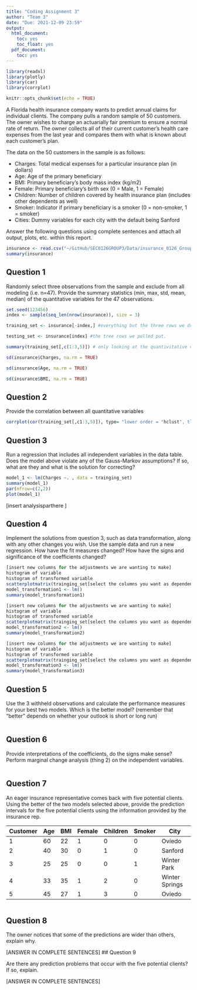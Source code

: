 ```yaml
---
title: "Coding Assignment 3"
author: "Team 3"
date: "Due: 2021-12-09 23:59"
output:
  html_document:
    toc: yes
    toc_float: yes
  pdf_document:
    toc: yes
---
```


```r
library(readxl)
library(plotly)
library(car)
library(corrplot)

knitr::opts_chunk$set(echo = TRUE)

```

A Florida health insurance company wants to predict annual claims for individual clients. The company pulls a random sample of 50 customers. The owner wishes to charge an actuarially fair premium to ensure a normal rate of return. The owner collects all of their current customer’s health care expenses from the last year and compares them with what is known about each customer’s plan. 

The data on the 50 customers in the sample is as follows:

-	Charges: Total medical expenses for a particular insurance plan (in dollars)
-	Age: Age of the primary beneficiary
-	BMI: Primary beneficiary’s body mass index (kg/m2)
-	Female: Primary beneficiary’s birth sex (0 = Male, 1 = Female)
-	Children: Number of children covered by health insurance plan (includes other dependents as well)
-	Smoker: Indicator if primary beneficiary is a smoker (0 = non-smoker, 1 = smoker)
-	Cities: Dummy variables for each city with the default being Sanford

Answer the following questions using complete sentences and attach all output, plots, etc. within this report.


```r
insurance <- read.csv("~/GitHub/SEC0126GROUP3/Data/insurance_0126_Group3.csv")
summary(insurance)
```

## Question 1

Randomly select three observations from the sample and exclude from all modeling (i.e. n=47). Provide the summary statistics (min, max, std, mean, median) of the quantitative variables for the 47 observations.

```r
set.seed(123456)
index <- sample(seq_len(nrow(insurance)), size = 3) 

training_set <- insurance[-index,] #everything but the three rows we dropped

testing_set <- insurance[index] #the tree rows we pulled put. 

summary(training_set[,c(1:3,5)]) # only looking at the quantivitative variables and the 47 observations. 

sd(insurance$Charges, na.rm = TRUE)

sd(insurance$Age, na.rm = TRUE)

sd(insurance$BMI, na.rm = TRUE)

```



## Question 2

Provide the correlation between all quantitative variables

```r
corrplot(cor(training_set[,c1:3,5)]), type= "lower order = "hclust", tl.col = "black", tl.srt = 45, addcoef.col ="black", diag= FALSE,)

```


## Question 3

Run a regression that includes all independent variables in the data table. Does the model above violate any of the Gauss-Markov assumptions? If so, what are they and what is the solution for correcting?
```r
model_1 <- lm(Charges ~. , data = trainging_set)
summary(model_1)
par(mfrow=c(2,2))
plot(model_1)

```
[insert analysisparthere ]

## Question 4

Implement the solutions from question 3, such as data transformation, along with any other changes you wish. Use the sample data and run a new regression. How have the fit measures changed? How have the signs and significance of the coefficients changed?

```r
[insert new columns for the adjustments we are wanting to make] 
histogram of variable 
histogram of transformed variable
scatterplotmatrix(trainging_set[select the columns you want as dependent first , then all the others needed)])
model_transformation1 <- lm()
summary(model_transformation1)
```

```r
[insert new columns for the adjustments we are wanting to make] 
histogram of variable 
histogram of transformed variable
scatterplotmatrix(trainging_set[select the columns you want as dependent first , then all the others needed)])
model_transformation2 <- lm()
summary(model_transformation2)
```
```r
[insert new columns for the adjustments we are wanting to make] 
histogram of variable 
histogram of transformed variable
scatterplotmatrix(trainging_set[select the columns you want as dependent first , then all the others needed)])
model_transformation3 <- lm()
summary(model_transformation3)
```
## Question 5

Use the 3 withheld observations and calculate the performance measures for your best two models. Which is the better model? (remember that "better" depends on whether your outlook is short or long run)

```r

```


## Question 6

Provide interpretations of the coefficients, do the signs make sense? Perform marginal change analysis (thing 2) on the independent variables.

```r

```

## Question 7

An eager insurance representative comes back with five potential clients. Using the better of the two models selected above, provide the prediction intervals for the five potential clients using the information provided by the insurance rep.

| Customer | Age | BMI | Female | Children | Smoker | City           |
| -------- | --- | --- | ------ | -------- | ------ | -------------- | 
| 1        | 60  | 22  | 1      | 0        | 0      | Oviedo         |
| 2        | 40  | 30  | 0      | 1        | 0      | Sanford        |
| 3        | 25  | 25  | 0      | 0        | 1      | Winter Park    |
| 4        | 33  | 35  | 1      | 2        | 0      | Winter Springs |
| 5        | 45  | 27  | 1      | 3        | 0      | Oviedo         |


```r

```

## Question 8

The owner notices that some of the predictions are wider than others, explain why.
 
 [ANSWER IN COMPLETE SENTENCES]
## Question 9 

Are there any prediction problems that occur with the five potential clients? If so, explain.

[ANSWER IN COMPLETE SENTENCES]

